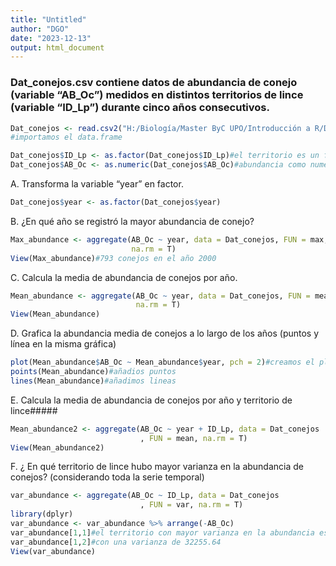 ```yaml
---
title: "Untitled"
author: "DGO"
date: "2023-12-13"
output: html_document
---
```


### Dat_conejos.csv contiene datos de abundancia de conejo (variable “AB_Oc”) medidos en distintos territorios de lince (variable “ID_Lp”) durante cinco años consecutivos.

```r
Dat_conejos <- read.csv2("H:/Biología/Master ByC UPO/Introducción a R/Datos/Dat_conejos.csv")
#importamos el data.frame

Dat_conejos$ID_Lp <- as.factor(Dat_conejos$ID_Lp)#el territorio es un factor
Dat_conejos$AB_Oc <- as.numeric(Dat_conejos$AB_Oc)#abundancia como numérico
```
A. Transforma la variable "year" en factor.
```r
Dat_conejos$year <- as.factor(Dat_conejos$year)
```
B. ¿En qué año se registró la mayor abundancia de conejo?
```r
Max_abundance <- aggregate(AB_Oc ~ year, data = Dat_conejos, FUN = max,
                           na.rm = T)
View(Max_abundance)#793 conejos en el año 2000
```
C. Calcula la media de abundancia de conejos por año.
```r
Mean_abundance <- aggregate(AB_Oc ~ year, data = Dat_conejos, FUN = mean,
                            na.rm = T)
View(Mean_abundance)
```
D. Grafica la abundancia media de conejos a lo largo de los años (puntos y línea en la misma gráfica)
```r
plot(Mean_abundance$AB_Oc ~ Mean_abundance$year, pch = 2)#creamos el plot
points(Mean_abundance)#añadios puntos
lines(Mean_abundance)#añadimos lineas
```
E. Calcula la media de abundancia de conejos por año y territorio de lince#####
```r
Mean_abundance2 <- aggregate(AB_Oc ~ year + ID_Lp, data = Dat_conejos
                             , FUN = mean, na.rm = T)
View(Mean_abundance2)
```
F. ¿ En qué territorio de lince hubo mayor varianza en la abundancia de conejos? (considerando toda la serie temporal)
```r
var_abundance <- aggregate(AB_Oc ~ ID_Lp, data = Dat_conejos
                             , FUN = var, na.rm = T)
library(dplyr)
var_abundance <- var_abundance %>% arrange(-AB_Oc)
var_abundance[1,1]#el territorio con mayor varianza en la abundancia es el n52
var_abundance[1,2]#con una varianza de 32255.64
View(var_abundance)
```


